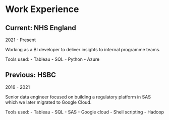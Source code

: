 # Work Experience

## Current: NHS England
2021 - Present

Working as a BI developer to deliver insights to internal programme teams.

Tools used:
- Tableau
- SQL
- Python
- Azure

## Previous: HSBC
2016 - 2021

Senior data engineer focused on building a regulatory platform in SAS which we later migrated to Google Cloud.

Tools used:
- Tableau
- SQL
- SAS
- Google cloud
- Shell scripting
- Hadoop